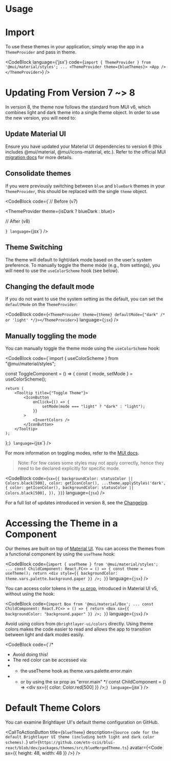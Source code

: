 
# Usage

# Import

To use these themes in your application, simply wrap the app in a `ThemeProvider` and pass in theme.

<CodeBlock
    language={'jsx'}
    code={`import { ThemeProvider } from '@mui/material/styles';
...
<ThemeProvider theme={blueThemes}>
    <App />
</ThemeProvider>`}
/>

# Updating From Version 7 ~> 8

In version 8, the theme now follows the standard from MUI v6, which combines light and dark theme into a single theme object. In order to use the new version, you will need to:

## Update Material UI

Ensure you have updated your Material UI dependencies to version 6 (this includes @mui/material, @mui/icons-material, etc.). Refer to the official MUI [migration docs](https://mui.com/material-ui/migration/upgrade-to-v6/) for more details.

## Consolidate themes

If you were previously switching between `blue` and `blueDark` themes in your `ThemeProvider`, this should be replaced with the single `theme` object.

<CodeBlock
    code={`// Before (v7)

<ThemeProvider theme={isDark ? blueDark : blue}></ThemeProvider>

// After (v8)

<ThemeProvider theme={theme}></ThemeProvider>
`} language={`jsx`}
/>

## Theme Switching

The theme will default to light/dark mode based on the user's system preference. To manually toggle the theme mode (e.g., from settings), you will need to use the `useColorScheme` hook (see below).

## Changing the default mode

If you do not want to use the system setting as the default, you can set the `defaultMode` on the `ThemeProvider`:

<CodeBlock
    code={`<ThemeProvider theme={theme} defaultMode={"dark" /* or 'light' */}></ThemeProvider>`}
    language={`jsx`}
/>

## Manually toggling the mode

You can manually toggle the theme mode using the `useColorScheme` hook:

<CodeBlock
    code={`import { useColorScheme } from "@mui/material/styles";

const ToggleComponent = () => {
const { mode, setMode } = useColorScheme();

    return (
        <Tooltip title={"Toggle Theme"}>
            <IconButton
                onClick={() => {
                    setMode(mode === "light" ? "dark" : "light");
                }}
            >
                <InvertColors />
            </IconButton>
        </Tooltip>
    );

};`}
    language={`jsx`}
/>

For more information on toggling modes, refer to the [MUI docs](https://mui.com/material-ui/customization/dark-mode/).

> Note: For few cases some styles may not apply correctly, hence they need to be declared explicitly for specific mode.

<CodeBlock
    code={`sx={{
    backgroundColor: statusColor || Colors.black[500],
    color: getIconColor(),
    ...theme.applyStyles('dark', {
        color: getIconColor(),
        backgroundColor: statusColor || Colors.black[500],
    }),
}}`}
    language={`jsx`}
/>

For a full list of updates introduced in version 8, see the [Changelog](https://github.com/etn-ccis/blui-react/blob/dev/packages/themes/CHANGELOG.md).

# Accessing the Theme in a Component

Our themes are built on top of [Material UI](https://mui.com/material-ui/customization/theming/). You can access the themes from a functional component by using the `useTheme` hook:

<CodeBlock
    code={`import { useTheme } from '@mui/material/styles';
...
const ChildComponent: React.FC<> = () => {
    const theme = useTheme();
    return <div style={{ backgroundColor: theme.vars.palette.background.paper }} />;
}`}
    language={`jsx`}
/>

You can access color tokens in the [`sx` prop](https://mui.com/system/getting-started/the-sx-prop/), introduced in Material UI v5, without using the hook:

<CodeBlock
    code={`import Box from '@mui/material/Box';
...
const ChildComponent: React.FC<> = () => {
    return <Box sx={{ backgroundColor: "background.paper" }} />;
}`}
    language={`jsx`}
/>

Avoid using colors from `@brightlayer-ui/colors` directly. Using theme colors makes the code easier to read and allows the app to transition between light and dark modes easily.

<CodeBlock
    code={`/* 
 * Avoid doing this! 
 * The red color can be accessed via: 
 * * the useTheme hook as theme.vars.palette.error.main
 * * or by using the sx prop as "error.main"
 */
const ChildComponent = () => <div sx={{ color: Color.red[500] }} />;`}
    language={`jsx`}
/>

# Default Theme Colors

You can examine Brightlayer UI's default theme configuration on GitHub.

<CallToActionButton
    title={`blueTheme`}
    description={`Source code for the default Brightlayer UI theme (including both light and dark color schemes).`}
    url={`https://github.com/etn-ccis/blui-react/blob/dev/packages/themes/src/blueMergedTheme.ts`}
    avatar={<Code sx={{ height: 48, width: 48 }} />}
/>
